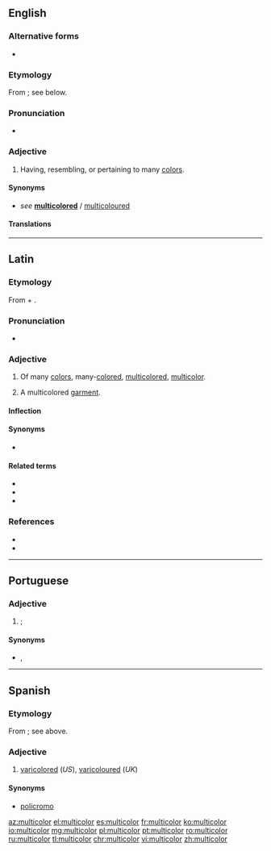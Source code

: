 ==English==

===Alternative forms===
* {{l|en|multicolour}} {{qualifier|Commonwealth}}

===Etymology===
From {{etyl|la|en}} {{m|la|multicolor}}; see below.

===Pronunciation===
* {{IPA|/ˌmʌltɪˈkʌlə/|lang=en}}

===Adjective===
{{head|en|adjective}}

# Having, resembling, or pertaining to many [[color]]s.

====Synonyms====
* ''see'' '''[[multicolored]]''' {{qualifier|US}} / [[multicoloured]] {{qualifier|Commonwealth}}

====Translations====
{{trans-see|multicolored}}

----

==Latin==

===Etymology===
From {{m|la|multus||much, many}} + {{m|la|color||color}}.

===Pronunciation===
* {{a|Classical}} {{IPA|/mulˈti.co.lor/|lang=la}}

===Adjective===
{{la-adj-3rd-1E|multicolor|multicolōris}}

# Of many [[color]]s, many-[[colored]], [[multicolored]], [[#English|multicolor]].
# {{label|la|substantive}} A multicolored [[garment]].

====Inflection====
{{la-decl-3rd-1E|multicolōr|multicolōr}}

====Synonyms====
* {{sense|multicolored}} {{l|la|multicolorus|multicolōrus}}

====Related terms====
* {{l|la|color}}
* {{l|la|multicolorus|multicolōrus}}
* {{l|la|multus}}

===References===
* {{R:L&S}}
* {{R:Gaffiot}}

----

==Portuguese==

===Adjective===
{{pt-adj|multicolo|r}}

# {{l|en|multicoloured}}; {{l|en|multicolour}} {{gloss|having multiple colours}}

====Synonyms====
* {{l|pt|multicolorido}}, {{l|pt|multicor}}

----

==Spanish==

===Etymology===
From {{etyl|la|es}} {{m|la|multicolor}}; see above.

===Adjective===
{{es-adj|pl=multicolores}}

# [[varicolored]] (''US''), [[varicoloured]] (''UK'')

====Synonyms====
* [[policromo]]

[[az:multicolor]]
[[el:multicolor]]
[[es:multicolor]]
[[fr:multicolor]]
[[ko:multicolor]]
[[io:multicolor]]
[[mg:multicolor]]
[[pl:multicolor]]
[[pt:multicolor]]
[[ro:multicolor]]
[[ru:multicolor]]
[[tl:multicolor]]
[[chr:multicolor]]
[[vi:multicolor]]
[[zh:multicolor]]